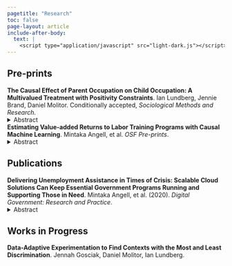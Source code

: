 ```yaml
---
pagetitle: "Research"
toc: false
page-layout: article
include-after-body:
  text: |
    <script type="application/javascript" src="light-dark.js"></script>
---
```


## Pre-prints

<a href="https://files.osf.io/v1/resources/rkw3e/providers/osfstorage/65b132bbebe5e6067ff5e720?action=download&direct&version=1" style="text-decoration: none;"><b>The Causal Effect of Parent Occupation on Child Occupation: A Multivalued Treatment with Positivity Constraints</b></a>. Ian Lundberg, Jennie Brand, Daniel Molitor. Conditionally accepted, <i>Sociological Methods and Research</i>.
<details>
  <summary>Abstract</summary>
  <p class="dynamic-text" style="background-color: #f0f0f0; padding: 1em;">
    Contemporary social mobility research often adopts an ostensibly descriptive
    goal: to document associations between parent and child socioeconomic outcomes and their
    variation over time and place. To complement descriptive research, we adopt a causal
    goal: to estimate the degree to which parent occupation causes child occupation. We
    formalize this causal goal in the potential outcomes framework to define precise 
    counterfactuals. We highlight a difficulty connected to the positivity assumption for causal
    inference: when the treatment is parent occupation, many counterfactuals never happen in
    observed data. Parents without college degrees are never employed as physicians,
    for instance. We show how to select causal estimands involving only the
    counterfactuals that can be studied with data. We demonstrate our approach using 
    the National Longitudinal Survey of Youth 1979. Our causal approach points to 
    open questions about how specific aspects of family background, such as 
    parent occupation, causally shape the life chances of children.
  </p>
</details>

<a href="https://doi.org/10.31219/osf.io/thg23" style="text-decoration: none;"><b>Estimating Value-added Returns to Labor Training Programs with Causal Machine Learning</b></a>. Mintaka Angell, et al. <i>OSF Pre-prints</i>.
<details>
  <summary>Abstract</summary>
  <p class="dynamic-text" style="background-color: #f0f0f0; padding: 1em;">
    The mismatch between the skills that employers seek and the skills that workers possess
    will increase substantially as demand for technically skilled workers accelerates.
    Skill mismatches disproportionately affect low-income workers and those within
    industries where relative demand growth for technical skills is strongest.
    As a result, much emphasis is placed on reskilling workers to ease transitions
    into new careers. However, utilization of training programs may be sub-optimal
    if workers are uncertain about the returns to their investment in training.
    While the U.S. spends billions of dollars annually on reskilling programs and
    unemployment insurance, there are few measures of program effectiveness that
    workers or government can use to guide training investment and ensure valuable
    reskilling outcomes. We demonstrate a causal machine learning method for
    estimating the value-added returns to training programs in Rhode Island, where
    enrollment increases future quarterly earnings by $605 on average, ranging from
    -$1,570 to $3,470 for individual programs. In a nationwide survey (N=2,014),
    workers prefer information on the value-added returns to earnings following
    training enrollment, establishing the importance of our estimates for guiding
    training decisions. For every 10% increase in expected earnings, workers are
    17.4% more likely to express interest in training. State and local governments
    can provide this preferred information on value-added returns using our method
    and existing administrative data.
  </p>
</details>

## Publications

<a href="https://doi.org/10.1145/3428125" style="text-decoration: none;"><b>Delivering Unemployment Assistance in Times of Crisis: Scalable Cloud Solutions Can Keep Essential Government Programs Running and Supporting Those in Need</b></a>. Mintaka Angell, et al. (2020). <i>Digital Government: Research and Practice</i>.
<details>
  <summary>Abstract</summary>
  <p class="dynamic-text" style="background-color: #f0f0f0; padding: 1em;">
    The COVID-19 public health emergency caused widespread economic shutdown and 
    unemployment. The resulting surge in Unemployment Insurance claims threatened to
    overwhelm the legacy systems state workforce agencies rely on to collect,
    process, and pay claims. In Rhode Island, we developed a scalable cloud
    solution to collect Pandemic Unemployment Assistance claims as part of a
    new program created under the Coronavirus Aid, Relief and Economic
    Security Act to extend unemployment benefits to independent contractors
    and gig-economy workers not covered by traditional Unemployment Insurance.
    Our new system was developed, tested, and deployed within 10 days following
    the passage of the Coronavirus Aid, Relief and Economic Security Act, making
    Rhode Island the first state in the nation to collect, validate, and pay
    Pandemic Unemployment Assistance claims. A cloud-enhanced interactive voice
    response system was deployed a week later to handle the corresponding surge
    in weekly certifications for continuing unemployment benefits. Cloud solutions
    can augment legacy systems by offloading processes that are more efficiently
    handled in modern scalable systems, reserving the limited resources of
    legacy systems for what they were originally designed. This agile use of
    combined technologies allowed Rhode Island to deliver timely Pandemic
    Unemployment Assistance benefits with an estimated cost savings of
    $502,000 (representing a 411% return on investment).
  </p>
</details>

## Works in Progress

<a href="https://osf.io/pa65k/" style="text-decoration: none;"><b>Data-Adaptive Experimentation to Find Contexts with the Most and Least Discrimination</b></a>. Jennah Gosciak, Daniel Molitor, Ian Lundberg.